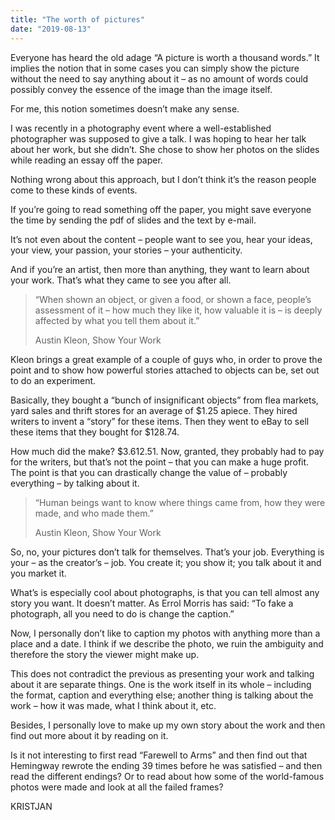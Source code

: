 ```yaml
---
title: "The worth of pictures"
date: "2019-08-13"
---
```


Everyone has heard the old adage “A picture is worth a thousand words.” It implies the notion that in some cases you can simply show the picture without the need to say anything about it – as no amount of words could possibly convey the essence of the image than the image itself.

For me, this notion sometimes doesn’t make any sense.

I was recently in a photography event where a well-established photographer was supposed to give a talk. I was hoping to hear her talk about her work, but she didn’t. She chose to show her photos on the slides while reading an essay off the paper.

Nothing wrong about this approach, but I don’t think it’s the reason people come to these kinds of events.

If you’re going to read something off the paper, you might save everyone the time by sending the pdf of slides and the text by e-mail.

It’s not even about the content – people want to see you, hear your ideas, your view, your passion, your stories – your authenticity.

And if you’re an artist, then more than anything, they want to learn about your work. That’s what they came to see you after all.

> “When shown an object, or given a food, or shown a face, people’s assessment of it – how much they like it, how valuable it is – is deeply affected by what you tell them about it.”
> 
> Austin Kleon, Show Your Work

Kleon brings a great example of a couple of guys who, in order to prove the point and to show how powerful stories attached to objects can be, set out to do an experiment.

Basically, they bought a “bunch of insignificant objects” from flea markets, yard sales and thrift stores for an average of $1.25 apiece. They hired writers to invent a “story” for these items. Then they went to eBay to sell these items that they bought for $128.74.

How much did the make? $3.612.51. Now, granted, they probably had to pay for the writers, but that’s not the point – that you can make a huge profit. The point is that you can drastically change the value of – probably everything – by talking about it.

> “Human beings want to know where things came from, how they were made, and who made them.”
> 
> Austin Kleon, Show Your Work

So, no, your pictures don’t talk for themselves. That’s your job. Everything is your – as the creator’s – job. You create it; you show it; you talk about it and you market it.

What’s is especially cool about photographs, is that you can tell almost any story you want. It doesn’t matter. As Errol Morris has said: “To fake a photograph, all you need to do is change the caption.”

Now, I personally don’t like to caption my photos with anything more than a place and a date. I think if we describe the photo, we ruin the ambiguity and therefore the story the viewer might make up.

This does not contradict the previous as presenting your work and talking about it are separate things. One is the work itself in its whole – including the format, caption and everything else; another thing is talking about the work – how it was made, what I think about it, etc.

Besides, I personally love to make up my own story about the work and then find out more about it by reading on it.

Is it not interesting to first read “Farewell to Arms” and then find out that Hemingway rewrote the ending 39 times before he was satisfied – and then read the different endings? Or to read about how some of the world-famous photos were made and look at all the failed frames?

KRISTJAN
